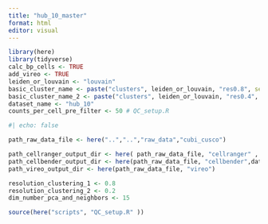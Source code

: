 ```yaml
---
title: "hub_10_master"
format: html
editor: visual
---
```



```r
library(here)
library(tidyverse)
calc_bp_cells <- TRUE
add_vireo <- TRUE
leiden_or_louvain <- "louvain"
basic_cluster_name <- paste("clusters", leiden_or_louvain, "res0.8", sep="_")
basic_cluster_name_2 <- paste("clusters", leiden_or_louvain, "res0.4", sep="_")
dataset_name <- "hub_10"
counts_per_cell_pre_filter <- 50 # QC_setup.R
```


```r
#| echo: false

path_raw_data_file <- here("..","..","raw_data","cubi_cusco")

path_cellranger_output_dir <- here( path_raw_data_file, "cellranger" , paste0(dataset_name, "_outs"),"multi")
path_cellbender_output_dir <- here(path_raw_data_file, "cellbender",dataset_name)
path_vireo_output_dir <- here(path_raw_data_file, "vireo")

resolution_clustering_1 <- 0.8
resolution_clustering_2 <- 0.2
dim_number_pca_and_neighbors <- 15

source(here("scripts", "QC_setup.R" ))

```

